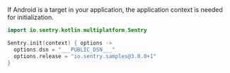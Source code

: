 <Note>
  If Android is a target in your application, the application context is needed for initialization.
</Note>

```kotlin
import io.sentry.kotlin.multiplatform.Sentry

Sentry.init(context) { options ->
  options.dsn = "___PUBLIC_DSN___"
  options.release = "io.sentry.samples@3.0.0+1"
}
```
